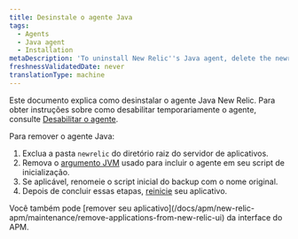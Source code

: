 ```yaml
---
title: Desinstale o agente Java
tags:
  - Agents
  - Java agent
  - Installation
metaDescription: 'To uninstall New Relic''s Java agent, delete the newrelic folder from root and the Java options variable from your startup script, then restart your app.'
freshnessValidatedDate: never
translationType: machine
---
```


Este documento explica como desinstalar o agente Java New Relic. Para obter instruções sobre como desabilitar temporariamente o agente, consulte [Desabilitar o agente](/docs/agents/manage-apm-agents/installation/disable-apm-agent#java).

Para remover o agente Java:

1. Exclua a pasta `newrelic` do diretório raiz do servidor de aplicativos.
2. Remova o [argumento JVM](/docs/agents/java-agent/installation/include-java-agent-jvm-argument) usado para incluir o agente em seu script de inicialização.
3. Se aplicável, renomeie o script inicial do backup com o nome original.
4. Depois de concluir essas etapas, [reinicie](/docs/agents/manage-apm-agents/installation/uninstall-agent#restart) seu aplicativo.

<Callout variant="tip">
  Você também pode [remover seu aplicativo](/docs/apm/new-relic-apm/maintenance/remove-applications-from-new-relic-ui) da interface do APM.
</Callout>